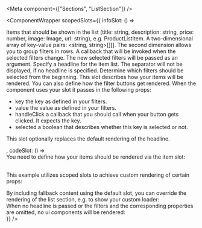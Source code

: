 
<Meta
  component={["Sections", "ListSection"]}
/>

<ComponentWrapper scopedSlots={{
  infoSlot: () => <div>
<PropsTable>
  <PropsTableRow value="items" type="Item[]" required>
  Items that should be shown in the list (title: string, description: string, price: number, image: Image, url: string), e.g. ProductListItem.
  </PropsTableRow>
  <PropsTableRow value="filters" type="matrix of filters" optional>
    A two-dimensional array of key-value pairs: <span class="code">&lt;string, string&gt;[][]</span>. The second dimension allows you to group filters in rows.
  </PropsTableRow>
  <PropsTableRow value="handleFilterChange" type="function" optional>
    A callback that will be invoked when the selected filters change. The new selected filters will be passed as an argument.
  </PropsTableRow>
  <PropsTableRow value="headline" type="string">
    Specify a headline for the item list. The separator will not be displayed, if no headline is specified.
  </PropsTableRow>
  <PropsTableRow value="selectedFilters" type="string[]" optional>
    Determine which filters should be selected from the beginning.
  </PropsTableRow>
</PropsTable>
<SlotsTable>
  <SlotsTableRow value="item" prop="Item" required>
    This slot describes how your items will be rendered.
  </SlotsTableRow>
  <SlotsTableRow value="filter" prop="Object" optional>
    You can also define how the filter buttons get rendered. 
    When the component uses your slot it passes in the following props:
    <ul>
    <li><span class="code">key</span> the key as defined in your filters.</li>
    <li><span class="code">value</span> the value as defined in your filters.</li>
    <li><span class="code">handleClick</span> a callback that you should call when your button gets clicked. It expects the key.</li>
    <li><span class="code">selected</span> a boolean that describes whether this key is selected or not.</li>
    </ul>
  </SlotsTableRow>
  <SlotsTableRow value="headline" prop="String">
    This slot optionally replaces the default rendering of the headline.
  </SlotsTableRow>
</SlotsTable>
</div>,
  codeSlot: () => <div>
You need to define how your items should be rendered via the <span class="code">item</span> slot:
<ExampleLoader example="Sections/ListSection.tsx" />

<br/>This example utilizes scoped slots to achieve custom rendering of certain props:
<ExampleLoader example="Sections/ListSection.CustomItem.tsx" />

<div class="ui-mt-8">
By including fallback content using the default slot, you can override the rendering of the list section, e.g. to show your custom loader:
</div>
<ExampleLoader example="Sections/ListSection.CustomContent.tsx" />

<div class="ui-mt-8">
When no headline is passed or the filters and the corresponding properties are omitted, no ui components will be rendered: 
</div>
<ExampleLoader example="Sections/ListSection.NoHeadlineAndFilters.tsx" />
</div>}} />
